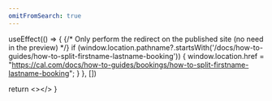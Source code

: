 ```yaml
---
omitFromSearch: true
---
```



  useEffect(() => {
    {/* Only perform the redirect on the published site (no need in the preview) */}
    if (window.location.pathname?.startsWith('/docs/how-to-guides/how-to-split-firstname-lastname-booking')) {
      window.location.href = "https://cal.com/docs/how-to-guides/bookings/how-to-split-firstname-lastname-booking";
    }
  }, [])
  
  return <></>
}

<Redirect />
